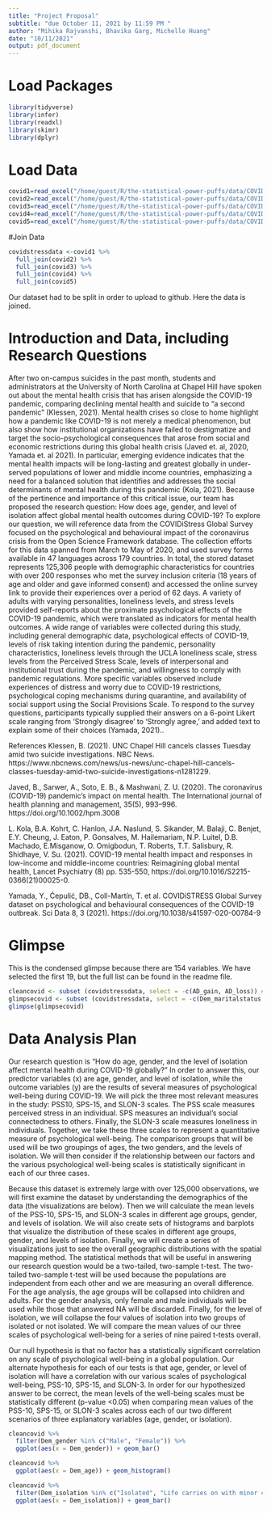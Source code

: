 ```yaml
---
title: "Project Proposal"
subtitle: "due October 11, 2021 by 11:59 PM "
author: "Mihika Rajvanshi, Bhavika Garg, Michelle Huang"
date: "10/11/2021"
output: pdf_document
---
```


# Load Packages

```r
library(tidyverse) 
library(infer)
library(readxl)
library(skimr)
library(dplyr)
``` 

# Load Data
```r
covid1=read_excel("/home/guest/R/the-statistical-power-puffs/data/COVIDiSTRESS_May30_First.xlsx", sheet= 1)
covid2=read_excel("/home/guest/R/the-statistical-power-puffs/data/COVIDiSTRESS_May30_Second.xlsx", sheet= 1)
covid3=read_excel("/home/guest/R/the-statistical-power-puffs/data/COVIDiSTRESS_May 30_Third.xlsx", sheet= 1)
covid4=read_excel("/home/guest/R/the-statistical-power-puffs/data/COVIDiSTRESS_May 30_Fourth.xlsx", sheet= 1)
covid5=read_excel("/home/guest/R/the-statistical-power-puffs/data/COVIDiSTRESS_May 30_Fifth.xlsx", sheet= 1)
```

#Join Data 
```r
covidstressdata <-covid1 %>%
  full_join(covid2) %>%
  full_join(covid3) %>%
  full_join(covid4) %>%
  full_join(covid5)
```
Our dataset had to be split in order to upload to github. Here the data is joined. 

# Introduction and Data, including Research Questions
  After two on-campus suicides in the past month, students and administrators at the University of North Carolina at Chapel Hill have spoken out about the mental health crisis that has arisen alongside the COVID-19 pandemic, comparing declining mental health and suicide to “a second pandemic” (Klessen, 2021). Mental health crises so close to home highlight how a pandemic like COVID-19 is not merely a medical phenomenon, but also show how institutional organizations have failed to destigmatize and target the socio-psychological consequences that arose from social and economic restrictions during this global health crisis (Javed et. al, 2020, Yamada et. al 2021). In particular, emerging evidence indicates that the mental health impacts will be long-lasting and greatest globally in under-served populations of lower and middle income countries, emphasizing a need for a balanced solution that identifies and addresses the social determinants of mental health during this pandemic (Kola, 2021). 
Because of the pertinence and importance of this critical issue, our team has proposed the research question: How does age, gender, and level of isolation affect global mental health outcomes during COVID-19? To explore our question, we will reference data from the COVIDiStress Global Survey focused on the psychological and behavioural impact of the coronavirus crisis from the Open Science Framework database. The collection efforts for this data spanned from March to May of 2020, and used survey forms available in 47 languages across 179 countries. In total, the stored dataset represents 125,306 people with demographic characteristics for countries with over 200 responses who met the survey inclusion criteria (18 years of age and older and gave informed consent) and accessed the online survey link to provide their experiences over a period of 62 days. A variety of adults with varying personalities, loneliness levels, and stress levels provided self-reports about the proximate psychological effects of the COVID-19 pandemic, which were translated as indicators for mental health outcomes. A wide range of variables were collected during this study, including general demographic data, psychological effects of COVID-19, levels of risk taking intention during the pandemic, personality characteristics, loneliness levels through the UCLA loneliness scale, stress levels from the Perceived Stress Scale, levels of interpersonal and institutional trust during the pandemic, and willingness to comply with pandemic regulations. More specific variables observed include experiences of distress and worry due to COVID-19 restrictions, psychological coping mechanisms during quarantine, and availability of social support using the Social Provisions Scale. To respond to the survey questions, participants typically supplied their answers on a 6-point Likert scale ranging from ‘Strongly disagree’ to ‘Strongly agree,’ and added text to explain some of their choices (Yamada, 2021).. 
 
References
Klessen, B. (2021). UNC Chapel Hill cancels classes Tuesday amid two suicide investigations. 
NBC News. https://www.nbcnews.com/news/us-news/unc-chapel-hill-cancels-classes-tuesday-amid-two-suicide-investigations-n1281229.
 
Javed, B., Sarwer, A., Soto, E. B., & Mashwani, Z. U. (2020). The coronavirus (COVID-19) 
pandemic's impact on mental health. The International journal of health planning and management, 35(5), 993–996. https://doi.org/10.1002/hpm.3008
 
L. Kola, B.A. Kohrt, C. Hanlon, J.A. Naslund, S. Sikander, M. Balaji, C. Benjet, E.Y. Cheung, J. 
Eaton, P. Gonsalves, M. Hailemariam, N.P. Luitel, D.B. Machado, E.Misganow, O. Omigbodun, T. Roberts, T.T. Salisbury, R. Shidhaye, V. Su. (2021). COVID-19 mental health impact and responses in low-income and middle-income countries: Reimagining global mental health, Lancet Psychiatry (8) pp. 535-550, https://doi.org/10.1016/S2215-0366(21)00025-0.
 
Yamada, Y., Ćepulić, DB., Coll-Martín, T. et al. COVIDiSTRESS Global Survey dataset on 
psychological and behavioural consequences of the COVID-19 outbreak. Sci Data 8, 3 (2021). https://doi.org/10.1038/s41597-020-00784-9 

# Glimpse
This is the condensed glimpse because there are 154 variables. We have selected the first 19, but the full list can be found in the readme file. 
```r
cleancovid <- subset (covidstressdata, select = -c(AD_gain, AD_loss)) #removed because of laTex incompatible but will use this for analysis 
glimpsecovid <- subset (covidstressdata, select = -c(Dem_maritalstatus:Scale_UCLA_TRI_avg))  #condensed for proposal
glimpse(glimpsecovid)
```


# Data Analysis Plan

  Our research question is “How do age, gender, and the level of isolation affect mental
health during COVID-19 globally?” In order to answer this, our predictor variables (x) are age, gender, and level of isolation, while the outcome variables (y) are the results of several measures of psychological well-being during COVID-19. We will pick the three most relevant measures in the study:  PSS10, SPS-15, and SLON-3 scales. The PSS scale measures perceived stress in an individual. SPS measures an individual’s social connectedness to others. Finally, the SLON-3 scale measures loneliness in individuals. Together, we take these three scales to represent a quantitative measure of psychological well-being. The comparison groups that will be used will be two groupings of ages, the two genders, and the levels of isolation. We will then consider if the relationship between our factors and the various psychological well-being scales is statistically significant in each of our three cases. 

  Because this dataset is extremely large with over 125,000 observations, we will first examine the dataset by understanding the demographics of the data (the visualizations are below). Then we will calculate the mean levels of the PSS-10, SPS-15, and SLON-3 scales in different age groups, gender, and levels of isolation. We will also create sets of histograms and barplots that visualize the distribution of these scales in different age groups, gender, and levels of isolation. Finally, we will create a series of visualizations just to see the overall geographic distributions with the spatial mapping method. 
  The statistical methods that will be useful in answering our research question would be a two-tailed, two-sample t-test. The two-tailed two-sample t-test will be used because the populations are independent from each other and we are measuring an overall difference. For the age analysis, the age groups will be collapsed into children and adults. For the gender analysis, only female and male individuals will be used while those that answered NA will be discarded. Finally, for the level of isolation, we will collapse the four values of isolation into two groups of isolated or not isolated. We will compare the mean values of our three scales of psychological well-being for a series of nine paired t-tests overall. 

  Our null hypothesis is that no factor has a statistically significant correlation on any scale of psychological well-being in a global population. Our alternate hypothesis for each of our tests is that age, gender, or level of isolation will have a correlation with our various scales of psychological well-being, PSS-10, SPS-15, and SLON-3. 
In order for our hypothesized answer to be correct, the mean levels of the well-being scales must be statistically different (p-value <0.05) when comparing mean values of the PSS-10, SPS-15, or SLON-3 scales across each of our two different scenarios of three explanatory variables (age, gender, or isolation). 

```r
cleancovid %>%
  filter(Dem_gender %in% c("Male", "Female")) %>%
  ggplot(aes(x = Dem_gender)) + geom_bar()
```
```r
cleancovid %>%
  ggplot(aes(x = Dem_age)) + geom_histogram()
```
```r
cleancovid %>%
  filter(Dem_isolation %in% c("Isolated", "Life carries on with minor changes", "Life carries on as usual")) %>%
  ggplot(aes(x = Dem_isolation)) + geom_bar() 
```
